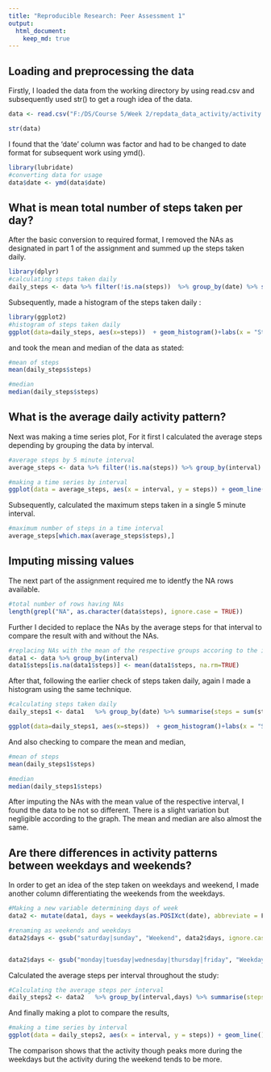 ```yaml
---
title: "Reproducible Research: Peer Assessment 1"
output: 
  html_document:
    keep_md: true
---
```



## Loading and preprocessing the data

Firstly, I loaded the data from the working directory by using read.csv and subsequently used str() to get a rough idea of the data.

```r
data <- read.csv("F:/DS/Course 5/Week 2/repdata_data_activity/activity.csv", header = TRUE, sep = ",")

str(data)
```

I found that the 'date' column was factor and had to be changed to date format for subsequent work using ymd().

```r
library(lubridate)
#converting data for usage
data$date <- ymd(data$date)
```
## What is mean total number of steps taken per day?

After the basic conversion to required format, I removed the NAs as designated in part 1 of the assignment and summed up the steps taken daily.

```r
library(dplyr)
#calculating steps taken daily
daily_steps <- data %>% filter(!is.na(steps))  %>% group_by(date) %>% summarise(steps = sum(steps)) %>% print
```

Subsequently, made a histogram of the steps taken daily :
```r
library(ggplot2)
#histogram of steps taken daily
ggplot(data=daily_steps, aes(x=steps))  + geom_histogram()+labs(x = "Steps Taken Daily")
```

and took the mean and median of the data as stated:
```r
#mean of steps
mean(daily_steps$steps)

#median
median(daily_steps$steps)
```

## What is the average daily activity pattern?

Next was making a time series plot, For it first I calculated the average steps depending by grouping the data by interval.
```r
#average steps by 5 minute interval
average_steps <- data %>% filter(!is.na(steps)) %>% group_by(interval) %>% summarise(steps = mean(steps)) %>% print

#making a time series by interval
ggplot(data = average_steps, aes(x = interval, y = steps)) + geom_line()

```
Subsequently, calculated the maximum steps taken in a single 5 minute interval.
```r
#maximum number of steps in a time interval
average_steps[which.max(average_steps$steps),]
```

## Imputing missing values

The next part of the assignment required me to identfy the NA rows available.
```r
#total number of rows having NAs
length(grepl("NA", as.character(data$steps), ignore.case = TRUE))
```
Further I decided to replace the NAs by the average steps for that interval to compare the result with and without the NAs.
```r
#replacing NAs with the mean of the respective groups accoring to the interval
data1 <- data %>% group_by(interval)
data1$steps[is.na(data1$steps)] <- mean(data1$steps, na.rm=TRUE)
```
After that, following the earlier check of steps taken daily, again I made a histogram using the same technique.
```r
#calculating steps taken daily
daily_steps1 <- data1   %>% group_by(date) %>% summarise(steps = sum(steps)) %>% print

ggplot(data=daily_steps1, aes(x=steps))  + geom_histogram()+labs(x = "Steps Taken Daily")
```
And also checking to compare the mean and median,
```r
#mean of steps
mean(daily_steps1$steps)

#median
median(daily_steps1$steps)

```
After imputing the NAs with the mean value of the respective interval, I found the data to be not so different. There is a slight variation but negligible according to the graph. The mean and median are also almost the same.


## Are there differences in activity patterns between weekdays and weekends?

In order to get an idea of the step taken on weekdays and weekend, I made another column differentiating the weekends from the weekdays.
```r
#Making a new variable determining days of week
data2 <- mutate(data1, days = weekdays(as.POSIXct(date), abbreviate = F))

#renaming as weekends and weekdays
data2$days <- gsub("saturday|sunday", "Weekend", data2$days, ignore.case = TRUE)


data2$days <- gsub("monday|tuesday|wednesday|thursday|friday", "Weekday", data2$days, ignore.case = TRUE)
```
Calculated the average steps per interval throughout the study:
```r
#Calculating the average steps per interval
daily_steps2 <- data2   %>% group_by(interval,days) %>% summarise(steps = mean(steps)) %>% print
```
And finally making a plot to compare the results,
```r
#making a time series by interval
ggplot(data = daily_steps2, aes(x = interval, y = steps)) + geom_line() +   facet_wrap(~days, ncol = 1, nrow=2)
```


The comparison shows that the activity though peaks more during the weekdays but the activity during the weekend tends to be more.


